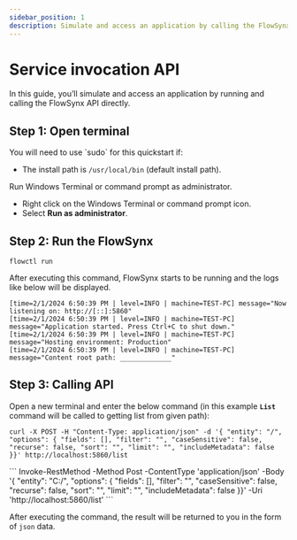 ```yaml
---
sidebar_position: 1
description: Simulate and access an application by calling the FlowSynx API directly.
---
```


# Service invocation API

In this guide, you’ll simulate and access an application by running and calling the FlowSynx API directly.

## Step 1: Open terminal

<Tabs groupId="operating-systems">
  <TabItem value="linuxMacOs" label="Linux/MacOS">
  You will need to use `sudo` for this quickstart if:

  - The install path is `/usr/local/bin` (default install path).
  </TabItem>
  <TabItem value="windows" label="Windows">
  Run Windows Terminal or command prompt as administrator.

  - Right click on the Windows Terminal or command prompt icon.
  - Select **Run as administrator**.
  </TabItem>
</Tabs>

## Step 2: Run the FlowSynx
```
flowctl run
```
After executing this command, FlowSynx starts to be running and the logs like below will be displayed.

```
[time=2/1/2024 6:50:39 PM | level=INFO | machine=TEST-PC] message="Now listening on: http://[::]:5860"
[time=2/1/2024 6:50:39 PM | level=INFO | machine=TEST-PC] message="Application started. Press Ctrl+C to shut down."
[time=2/1/2024 6:50:39 PM | level=INFO | machine=TEST-PC] message="Hosting environment: Production"
[time=2/1/2024 6:50:39 PM | level=INFO | machine=TEST-PC] message="Content root path: _____________"
```

## Step 3: Calling API
Open a new terminal and enter the below command (in this example **`List`** command will be called to getting list from given path):
<Tabs groupId="httpApi">
  <TabItem value="bashHttpApi" label="HTTP API (Bash)">
  ```
  curl -X POST -H "Content-Type: application/json" -d '{ "entity": "/", "options": { "fields": [], "filter": "", "caseSensitive": false, "recurse": false, "sort": "", "limit": "", "includeMetadata": false }}' http://localhost:5860/list
  ```
  </TabItem>
  <TabItem value="powershellHttpApi" label="HTTP API (PowerShell)">
  ```
  Invoke-RestMethod -Method Post -ContentType 'application/json' -Body '{ "entity": "C:/", "options": { "fields": [], "filter": "", "caseSensitive": false, "recurse": false, "sort": "", "limit": "", "includeMetadata": false }}' -Uri 'http://localhost:5860/list'
  ```
  </TabItem>
</Tabs>

After executing the command, the result will be returned to you in the form of `json` data.